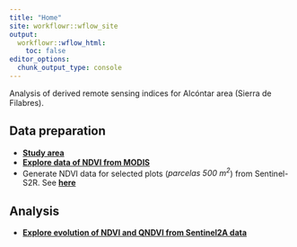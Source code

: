 ```yaml
---
title: "Home"
site: workflowr::wflow_site
output:
  workflowr::wflow_html:
    toc: false
editor_options:
  chunk_output_type: console
---
```


Analysis of derived remote sensing indices for Alcóntar area (Sierra de Filabres). 

## Data preparation 
- [**Study area**](study_area.html)
- [**Explore data of NDVI from MODIS**](prepara_datos.html)
- Generate NDVI data for selected plots (*parcelas 500 m^2^*) from Sentinel-S2R. See [**here**](prepara_sentinel2.html)

## Analysis 

- [**Explore evolution of NDVI and QNDVI from Sentinel2A data**](temporal_evolution_ndvi.html) 
